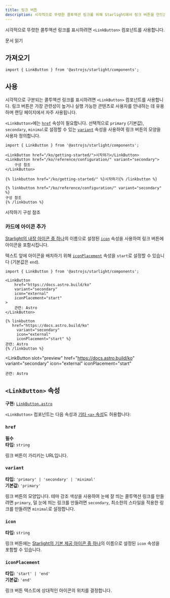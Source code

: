 ```yaml
---
title: 링크 버튼
description: 시각적으로 뚜렷한 콜투액션 링크를 위해 Starlight에서 링크 버튼을 만드는 방법을 알아보세요.
---
```



시각적으로 뚜렷한 콜투액션 링크를 표시하려면 `<LinkButton>` 컴포넌트를 사용합니다.


<Preview>

<LinkButton slot="preview" href="/ko/getting-started/">
	문서 읽기
</LinkButton>

</Preview>

## 가져오기

```tsx
import { LinkButton } from '@astrojs/starlight/components';
```

## 사용

시각적으로 구분되는 콜투액션 링크를 표시하려면 `<LinkButton>` 컴포넌트를 사용합니다.
링크 버튼은 가장 관련성이 높거나 실행 가능한 콘텐츠로 사용자를 안내하는 데 유용하며 랜딩 페이지에서 자주 사용됩니다.

`<LinkButton>`에는 [`href`](#href) 속성이 필요합니다.
선택적으로 `primary` (기본값), `secondary`, `minimal`로 설정할 수 있는 [`variant`](#variant) 속성을 사용하여 링크 버튼의 모양을 사용자 정의합니다.

<Preview>

```mdx
import { LinkButton } from '@astrojs/starlight/components';

<LinkButton href="/ko/getting-started/">시작하기</LinkButton>
<LinkButton href="/ko/reference/configuration/" variant="secondary">
	구성 참조
</LinkButton>
```

<Fragment slot="markdoc">

```markdoc
{% linkbutton href="/ko/getting-started/" %}시작하기{% /linkbutton %}

{% linkbutton href="/ko/reference/configuration/" variant="secondary" %}
구성 참조
{% /linkbutton %}
```

</Fragment>

<Fragment slot="preview">
	<LinkButton href="/ko/getting-started/">시작하기</LinkButton>
	<LinkButton href="/ko/reference/configuration/" variant="secondary">
		구성 참조
	</LinkButton>
</Fragment>

</Preview>

### 카드에 아이콘 추가

[Starlight의 내장 아이콘 중 하나](/ko/reference/icons/#모든-아이콘)의 이름으로 설정된 [`icon`](#icon) 속성을 사용하여 링크 버튼에 아이콘을 포함시킵니다.

텍스트 앞에 아이콘을 배치하기 위해 [`iconPlacement`](#iconplacement) 속성을 `start`로 설정할 수 있습니다 (기본값은 `end`).

<Preview>

```mdx {6-7}
import { LinkButton } from '@astrojs/starlight/components';

<LinkButton
	href="https://docs.astro.build/ko"
	variant="secondary"
	icon="external"
	iconPlacement="start"
>
	관련: Astro
</LinkButton>
```

<Fragment slot="markdoc">

```markdoc {4-5}
{% linkbutton
   href="https://docs.astro.build/ko"
	 variant="secondary"
	 icon="external"
	 iconPlacement="start" %}
관련: Astro
{% /linkbutton %}
```

</Fragment>

<LinkButton
	slot="preview"
	href="https://docs.astro.build/ko"
	variant="secondary"
	icon="external"
	iconPlacement="start"
>
	관련: Astro
</LinkButton>

</Preview>

## `<LinkButton>` 속성

**구현:** [`LinkButton.astro`](https://github.com/withastro/starlight/blob/main/packages/starlight/user-components/LinkButton.astro)

`<LinkButton>` 컴포넌트는 다음 속성과 [기타 `<a>` 속성](https://developer.mozilla.org/ko/docs/Web/HTML/Element/a)도 허용합니다:

### `href`

**필수**  
**타입:** `string`

링크 버튼이 가리키는 URL입니다.

### `variant`

**타입:** `'primary' | 'secondary' | 'minimal'`  
**기본값:** `'primary'`

링크 버튼의 모양입니다.
테마 강조 색상을 사용하여 눈에 잘 띄는 콜투액션 링크를 만들려면 `primary`, 덜 눈에 띄는 링크를 만들려면 `secondary`, 최소한의 스타일을 적용한 링크를 만들려면 `minimal`로 설정합니다.

### `icon`

**타입:** `string`

링크 버튼에는 [Starlight의 기본 제공 아이콘 중 하나](/ko/reference/icons/#모든-아이콘)의 이름으로 설정된 `icon` 속성을 포함할 수 있습니다.

### `iconPlacement`

**타입:** `'start' | 'end'`  
**기본값:** `'end'`

링크 버튼 텍스트에 상대적인 아이콘의 위치를 결정합니다.
